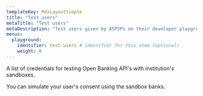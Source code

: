 ```yaml
---
templateKey: MdxLayoutSimple
title: "Test users"
metaTitle: "Test users"
metaDescription: "Test users given by ASPSPs on their developer playground"
menus:
  playground: 
    identifier: test-users # identifier for this item (optional)
    weight: 0
---
```




A list of credentials for testing Open Banking API's with institution's sandboxes.

You can simulate your user's consent using the sandbox banks.

<TestUsersSection />